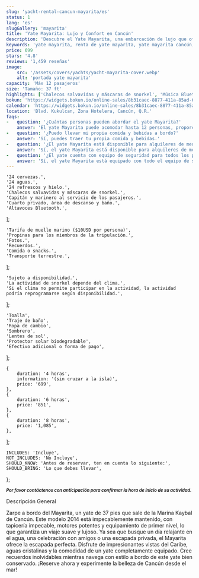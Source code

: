 ```yaml
---
slug: 'yacht-rental-cancun-mayarita/es'
status: 1
lang: 'es'
slugGallery: 'mayarita'
title: 'Yate Mayarita: Lujo y Confort en Cancún'
description: 'Descubre el Yate Mayarita, una embarcación de lujo que ofrece el escenario perfecto para un día inolvidable en el mar. Disfruta de la brisa caribeña y las aguas turquesa de Cancún.'
keywords: 'yate mayarita, renta de yate mayarita, yate mayarita cancún, opiniones yate mayarita, precios yate mayarita, ubicación yate mayarita'
price: 699
stars: '4.8'
reviews: '1,459 reseñas'
image: 
    src: '/assets/covers/yachts/yacht-mayarita-cover.webp'
    alt: 'portada yate mayarita'
capacity: 'Máx 12 pasajeros'
size: 'Tamaño: 37 ft'
highlights: ['Chalecos salvavidas y máscaras de snorkel', 'Música Bluetooth']
bokun: 'https://widgets.bokun.io/online-sales/8b31caec-8877-411a-85ad-682828170619/experience/946931?partialView=1'
calendar: 'https://widgets.bokun.io/online-sales/8b31caec-8877-411a-85ad-682828170619/experience-calendar/946931'
location: 'Blvd. Kukulcan, Zona Hotelera, Cancún, Q.R.'
faqs:
-   question: '¿Cuántas personas pueden abordar el yate Mayarita?'
    answer: 'El yate Mayarita puede acomodar hasta 12 personas, proporcionando un ambiente íntimo y cómodo para grupos pequeños o familias.'
-   question: '¿Puedo llevar mi propia comida y bebidas a bordo?'
    answer: 'Sí, puedes traer tu propia comida y bebidas.'
-   question: '¿El yate Mayarita está disponible para alquileres de medio día o día completo?'
    answer: 'Sí, el yate Mayarita está disponible para alquileres de medio día o día completo, adaptados a tus necesidades y preferencias.'
-   question: '¿El yate cuenta con equipo de seguridad para todos los pasajeros?'
    answer: 'Sí, el yate Mayarita está equipado con todo el equipo de seguridad necesario para todos los pasajeros, incluyendo chalecos salvavidas, bengalas y otros dispositivos de seguridad. La seguridad de nuestros huéspedes es nuestra máxima prioridad.'
---
```



    '24 cervezas.',
    '24 aguas.',
    '24 refrescos y hielo.',
    'Chalecos salvavidas y máscaras de snorkel.',
    'Capitán y marinero al servicio de los pasajeros.',
    'Cuarto privado, área de descanso y baño.',
    'Altavoces Bluetooth.',
];

    'Tarifa de muelle marino ($10USD por persona)',
    'Propinas para los miembros de la tripulación.',
    'Fotos.',
    'Recuerdos.',
    'Comida o snacks.',
    'Transporte terrestre.',
];

    'Sujeto a disponibilidad.',
    'La actividad de snorkel depende del clima.',
    'Si el clima no permite participar en la actividad, la actividad podría reprogramarse según disponibilidad.',
];

    'Toalla',
    'Traje de baño',
    'Ropa de cambio',
    'Sombrero',
    'Lentes de sol',
    'Protector solar biodegradable',
    'Efectivo adicional o forma de pago',
];

    {
        duration: '4 horas',
        information: '(sin cruzar a la isla)',
        price: '699',
    },
    {
        duration: '6 horas',
        price: '851',
    },
    {
        duration: '8 horas',
        price: '1,085',
    },
];

    INCLUDES: 'Incluye',
    NOT_INCLUDES: 'No Incluye',
    SHOULD_KNOW: 'Antes de reservar, ten en cuenta lo siguiente:',
    SHOULD_BRING: 'Lo que debes llevar',
};

<TabPricesYacht client:visible infoPrices={infoPrices} lang={frontmatter.lang} />

<Inclusions includes={includes} notIncludes={notIncludes} i18n={i18n} />

<TagP><em><strong><small>Por favor contáctenos con anticipación para confirmar la hora de inicio de su actividad.</small></strong></em></TagP>

<TagH2>Descripción General</TagH2>

<TagP>Zarpe a bordo del Mayarita, un yate de 37 pies que sale de la Marina Kaybal de Cancún. Este modelo 2014 está impecablemente mantenido, con tapicería impecable, motores potentes y equipamiento de primer nivel, lo que garantiza un viaje suave y lujoso. Ya sea que busque un día relajante en el agua, una celebración con amigos o una escapada privada, el Mayarita ofrece la escapada perfecta. Disfrute de impresionantes vistas del Caribe, aguas cristalinas y la comodidad de un yate completamente equipado. Cree recuerdos inolvidables mientras navega con estilo a bordo de este yate bien conservado. ¡Reserve ahora y experimente la belleza de Cancún desde el mar! </TagP>

<WhatYouShould shouldKnow={shouldKnow} shouldBring={shouldBring} i18n={i18n} />